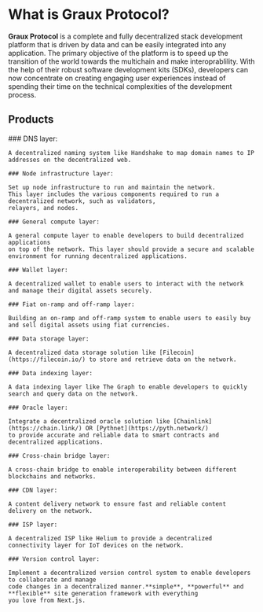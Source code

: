 
# What is Graux Protocol?
 
**Graux Protocol** is a complete and fully decentralized stack development platform that is driven by data 
and can be easily integrated into any application. The primary objective of the platform is to speed up the 
transition of the world towards the multichain and make interoprablility. With the help of their robust software 
development kits (SDKs), developers can now concentrate on creating engaging user experiences instead of spending 
their time on the technical complexities of the development process.

## Products

<Steps>
    ### DNS layer:
    
    A decentralized naming system like Handshake to map domain names to IP addresses on the decentralized web.

    ### Node infrastructure layer:
    
    Set up node infrastructure to run and maintain the network. 
    This layer includes the various components required to run a decentralized network, such as validators, 
    relayers, and nodes.

    ### General compute layer:
    
    A general compute layer to enable developers to build decentralized applications 
    on top of the network. This layer should provide a secure and scalable environment for running decentralized applications.

    ### Wallet layer:
    
    A decentralized wallet to enable users to interact with the network and manage their digital assets securely.

    ### Fiat on-ramp and off-ramp layer: 
    
    Building an on-ramp and off-ramp system to enable users to easily buy and sell digital assets using fiat currencies.

    ### Data storage layer:
    
    A decentralized data storage solution like [Filecoin](https://filecoin.io/) to store and retrieve data on the network.

    ### Data indexing layer: 
    
    A data indexing layer like The Graph to enable developers to quickly search and query data on the network.

    ### Oracle layer: 
    
    Integrate a decentralized oracle solution like [Chainlink](https://chain.link/) OR [Pythnet](https://pyth.network/) 
    to provide accurate and reliable data to smart contracts and decentralized applications.

    ### Cross-chain bridge layer:
    
    A cross-chain bridge to enable interoperability between different blockchains and networks.

    ### CDN layer: 
    
    A content delivery network to ensure fast and reliable content delivery on the network.

    ### ISP layer:
     
    A decentralized ISP like Helium to provide a decentralized connectivity layer for IoT devices on the network.

    ### Version control layer:
    
    Implement a decentralized version control system to enable developers to collaborate and manage 
    code changes in a decentralized manner.**simple**, **powerful** and **flexible** site generation framework with everything 
    you love from Next.js.

</Steps>